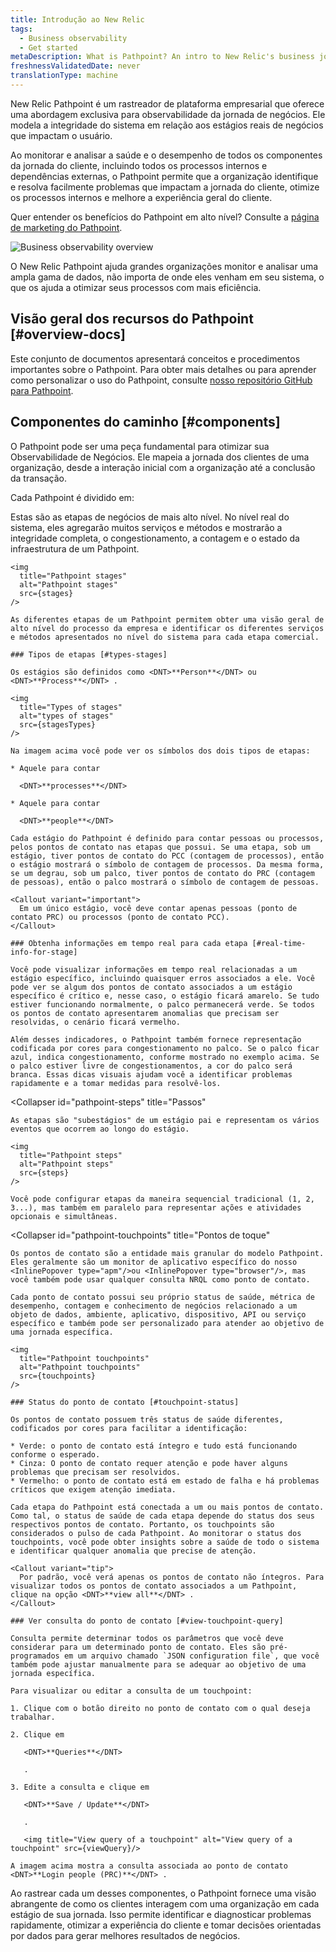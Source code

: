 ```yaml
---
title: Introdução ao New Relic
tags:
  - Business observability
  - Get started
metaDescription: What is Pathpoint? An intro to New Relic's business journey observability.
freshnessValidatedDate: never
translationType: machine
---
```








New Relic Pathpoint é um rastreador de plataforma empresarial que oferece uma abordagem exclusiva para observabilidade da jornada de negócios. Ele modela a integridade do sistema em relação aos estágios reais de negócios que impactam o usuário.

Ao monitorar e analisar a saúde e o desempenho de todos os componentes da jornada do cliente, incluindo todos os processos internos e dependências externas, o Pathpoint permite que a organização identifique e resolva facilmente problemas que impactam a jornada do cliente, otimize os processos internos e melhore a experiência geral do cliente.

Quer entender os benefícios do Pathpoint em alto nível? Consulte a [página de marketing do Pathpoint](https://newrelic.com/platform/pathpoint).

<img
  title="Business observability overview"
  alt="Business observability overview"
  src={overview}
/>

<figcaption>
  O New Relic Pathpoint ajuda grandes organizações monitor e analisar uma ampla gama de dados, não importa de onde eles venham em seu sistema, o que os ajuda a otimizar seus processos com mais eficiência.
</figcaption>

## Visão geral dos recursos do Pathpoint [#overview-docs]

Este conjunto de documentos apresentará conceitos e procedimentos importantes sobre o Pathpoint. Para obter mais detalhes ou para aprender como personalizar o uso do Pathpoint, consulte [nosso repositório GitHub para Pathpoint](https://github.com/newrelic/nr1-pathpoint).

## Componentes do caminho [#components]

O Pathpoint pode ser uma peça fundamental para otimizar sua Observabilidade de Negócios. Ele mapeia a jornada dos clientes de uma organização, desde a interação inicial com a organização até a conclusão da transação.

Cada Pathpoint é dividido em:

<CollapserGroup>
  <Collapser
    id="pathpoint-stages"
    title="Estágios"
  >
    Estas são as etapas de negócios de mais alto nível. No nível real do sistema, eles agregarão muitos serviços e métodos e mostrarão a integridade completa, o congestionamento, a contagem e o estado da infraestrutura de um Pathpoint.

    <img
      title="Pathpoint stages"
      alt="Pathpoint stages"
      src={stages}
    />

    As diferentes etapas de um Pathpoint permitem obter uma visão geral de alto nível do processo da empresa e identificar os diferentes serviços e métodos apresentados no nível do sistema para cada etapa comercial.

    ### Tipos de etapas [#types-stages]

    Os estágios são definidos como <DNT>**Person**</DNT> ou <DNT>**Process**</DNT> .

    <img
      title="Types of stages"
      alt="types of stages"
      src={stagesTypes}
    />

    Na imagem acima você pode ver os símbolos dos dois tipos de etapas:

    * Aquele para contar

      <DNT>**processes**</DNT>

    * Aquele para contar

      <DNT>**people**</DNT>

    Cada estágio do Pathpoint é definido para contar pessoas ou processos, pelos pontos de contato nas etapas que possui. Se uma etapa, sob um estágio, tiver pontos de contato do PCC (contagem de processos), então o estágio mostrará o símbolo de contagem de processos. Da mesma forma, se um degrau, sob um palco, tiver pontos de contato do PRC (contagem de pessoas), então o palco mostrará o símbolo de contagem de pessoas.

    <Callout variant="important">
      Em um único estágio, você deve contar apenas pessoas (ponto de contato PRC) ou processos (ponto de contato PCC).
    </Callout>

    ### Obtenha informações em tempo real para cada etapa [#real-time-info-for-stage]

    Você pode visualizar informações em tempo real relacionadas a um estágio específico, incluindo quaisquer erros associados a ele. Você pode ver se algum dos pontos de contato associados a um estágio específico é crítico e, nesse caso, o estágio ficará amarelo. Se tudo estiver funcionando normalmente, o palco permanecerá verde. Se todos os pontos de contato apresentarem anomalias que precisam ser resolvidas, o cenário ficará vermelho.

    Além desses indicadores, o Pathpoint também fornece representação codificada por cores para congestionamento no palco. Se o palco ficar azul, indica congestionamento, conforme mostrado no exemplo acima. Se o palco estiver livre de congestionamentos, a cor do palco será branca. Essas dicas visuais ajudam você a identificar problemas rapidamente e a tomar medidas para resolvê-los.
  </Collapser>

  <Collapser
    id="pathpoint-steps"
    title="Passos"
  >
    As etapas são "subestágios" de um estágio pai e representam os vários eventos que ocorrem ao longo do estágio.

    <img
      title="Pathpoint steps"
      alt="Pathpoint steps"
      src={steps}
    />

    Você pode configurar etapas da maneira sequencial tradicional (1, 2, 3...), mas também em paralelo para representar ações e atividades opcionais e simultâneas.
  </Collapser>

  <Collapser
    id="pathpoint-touchpoints"
    title="Pontos de toque"
  >
    Os pontos de contato são a entidade mais granular do modelo Pathpoint. Eles geralmente são um monitor de aplicativo específico do nosso <InlinePopover type="apm"/>ou <InlinePopover type="browser"/>, mas você também pode usar qualquer consulta NRQL como ponto de contato.

    Cada ponto de contato possui seu próprio status de saúde, métrica de desempenho, contagem e conhecimento de negócios relacionado a um objeto de dados, ambiente, aplicativo, dispositivo, API ou serviço específico e também pode ser personalizado para atender ao objetivo de uma jornada específica.

    <img
      title="Pathpoint touchpoints"
      alt="Pathpoint touchpoints"
      src={touchpoints}
    />

    ### Status do ponto de contato [#touchpoint-status]

    Os pontos de contato possuem três status de saúde diferentes, codificados por cores para facilitar a identificação:

    * Verde: o ponto de contato está íntegro e tudo está funcionando conforme o esperado.
    * Cinza: O ponto de contato requer atenção e pode haver alguns problemas que precisam ser resolvidos.
    * Vermelho: o ponto de contato está em estado de falha e há problemas críticos que exigem atenção imediata.

    Cada etapa do Pathpoint está conectada a um ou mais pontos de contato. Como tal, o status de saúde de cada etapa depende do status dos seus respectivos pontos de contato. Portanto, os touchpoints são considerados o pulso de cada Pathpoint. Ao monitorar o status dos touchpoints, você pode obter insights sobre a saúde de todo o sistema e identificar qualquer anomalia que precise de atenção.

    <Callout variant="tip">
      Por padrão, você verá apenas os pontos de contato não íntegros. Para visualizar todos os pontos de contato associados a um Pathpoint, clique na opção <DNT>**view all**</DNT> .
    </Callout>

    ### Ver consulta do ponto de contato [#view-touchpoint-query]

    Consulta permite determinar todos os parâmetros que você deve considerar para um determinado ponto de contato. Eles são pré-programados em um arquivo chamado `JSON configuration file`, que você também pode ajustar manualmente para se adequar ao objetivo de uma jornada específica.

    Para visualizar ou editar a consulta de um touchpoint:

    1. Clique com o botão direito no ponto de contato com o qual deseja trabalhar.

    2. Clique em

       <DNT>**Queries**</DNT>

       .

    3. Edite a consulta e clique em

       <DNT>**Save / Update**</DNT>

       .

       <img title="View query of a touchpoint" alt="View query of a touchpoint" src={viewQuery}/>

    A imagem acima mostra a consulta associada ao ponto de contato <DNT>**Login people (PRC)**</DNT> .
  </Collapser>
</CollapserGroup>

Ao rastrear cada um desses componentes, o Pathpoint fornece uma visão abrangente de como os clientes interagem com uma organização em cada estágio de sua jornada. Isso permite identificar e diagnosticar problemas rapidamente, otimizar a experiência do cliente e tomar decisões orientadas por dados para gerar melhores resultados de negócios.